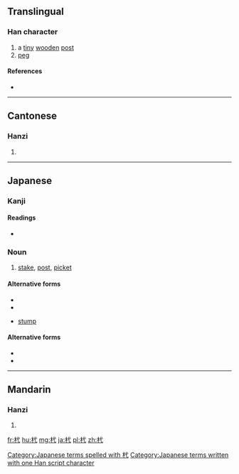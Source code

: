 ==Translingual==

===Han character===
{{Han char|rn=75|rad=木|as=03|sn=7|four=4394<sub>0</sub>|canj=木戈心 (DIP)|ids=⿰[[木]][[弋]]}}

# a [[tiny]] [[wooden]] [[post]]
# [[peg]]

====References====
* {{Han ref|kx=0512.050|dkj=14473|dj=0897.010|hdz=21160.020|uh=6759|ud=26457|bh=CB40|bd=52032}}

----

==Cantonese==

===Hanzi===
{{yue-hanzi|jyut=[[jik6]]|y=yik6}}

# {{defn|lang=yue|sort=木03}}

----

==Japanese==

===Kanji===
{{ja-kanji|grade=|rs=木03}}

====Readings====
* {{ja-readings|on=[[よく]] (yoku)|kun=[[くい]] (kui)}}

===Noun===
{{ja-noun|k|hira=くい|rom=kui}}

# [[stake]], [[post]], [[picket]]

====Alternative forms====
* {{l|ja|杭}}
* {{l|ja|株}}

{{ja-noun|k|hira=くいぜ|rom=kuize|hhira=くいせ}}

* [[stump]]

====Alternative forms====
* {{l|ja|杭}}
* {{l|ja|株}}

[[Category:Japanese terms spelled with 杙]]
[[Category:Japanese terms written with one Han script character]]

----

==Mandarin==

===Hanzi===
{{cmn-hanzi|pin=[[chǐ]] ([[chi3]]), [[lí]] ([[li2]]), [[yì]] ([[yi4]])|wg=ch'ih<sup>3</sup>, li<sup>2</sup>, i<sup>4</sup>}}

# {{defn|lang=cmn|sort=木03}}

[[fr:杙]]
[[hu:杙]]
[[mg:杙]]
[[ja:杙]]
[[pl:杙]]
[[zh:杙]]